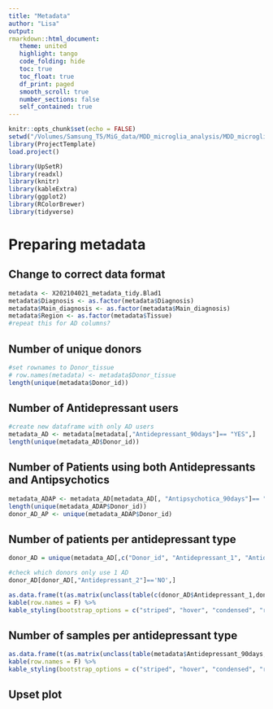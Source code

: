 ```yaml
---
title: "Metadata"
author: "Lisa"
output:
rmarkdown::html_document:
   theme: united
   highlight: tango
   code_folding: hide
   toc: true
   toc_float: true
   df_print: paged
   smooth_scroll: true
   number_sections: false
   self_contained: true
---
```


```r
knitr::opts_chunk$set(echo = FALSE)
setwd("/Volumes/Samsung_T5/MiG_data/MDD_microglia_analysis/MDD_microglia_analysis/AD_analyses")
library(ProjectTemplate)
load.project()
```

```r
library(UpSetR)
library(readxl)
library(knitr)
library(kableExtra)
library(ggplot2)
library(RColorBrewer)
library(tidyverse)
```

# Preparing metadata 
## Change to correct data format

```r
metadata <- X202104021_metadata_tidy.Blad1
metadata$Diagnosis <- as.factor(metadata$Diagnosis)
metadata$Main_diagnosis <- as.factor(metadata$Main_diagnosis)
metadata$Region <- as.factor(metadata$Tissue)
#repeat this for AD columns?
```

## Number of unique donors

```r
#set rownames to Donor_tissue
# row.names(metadata) <- metadata$Donor_tissue
length(unique(metadata$Donor_id)) 
```

## Number of Antidepressant users 

```r
#create new dataframe with only AD users
metadata_AD <- metadata[metadata[,"Antidepressant_90days"]== "YES",] 
length(unique(metadata_AD$Donor_id))

```
## Number of Patients using both Antidepressants and Antipsychotics 
```r
metadata_ADAP <- metadata_AD[metadata_AD[, "Antipsychotica_90days"]== "YES",]
length(unique(metadata_ADAP$Donor_id))
donor_AD_AP <- unique(metadata_ADAP$Donor_id)
```

## Number of patients per antidepressant type 
```r
donor_AD = unique(metadata_AD[,c("Donor_id", "Antidepressant_1", "Antidepressant_2")])

#check which donors only use 1 AD
donor_AD[donor_AD[,"Antidepressant_2"]=='NO',]

as.data.frame(t(as.matrix(unclass(table(c(donor_AD$Antidepressant_1,donor_AD$Antidepressant_2), useNA = "ifany")  )))) %>%
kable(row.names = F) %>%
kable_styling(bootstrap_options = c("striped", "hover", "condensed", "responsive"))

```

## Number of samples per antidepressant type 
```r
as.data.frame(t(as.matrix(unclass(table(metadata$Antidepressant_90days, useNA = "ifany")  )))) %>%
kable(row.names = F) %>%
kable_styling(bootstrap_options = c("striped", "hover", "condensed", "responsive"))

```





## Upset plot 


